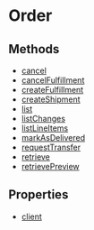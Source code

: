 
# Order

## Methods

- [cancel](../../Order/methods/js_sdk.admin.Order.cancel/page.mdx)
- [cancelFulfillment](../../Order/methods/js_sdk.admin.Order.cancelFulfillment/page.mdx)
- [createFulfillment](../../Order/methods/js_sdk.admin.Order.createFulfillment/page.mdx)
- [createShipment](../../Order/methods/js_sdk.admin.Order.createShipment/page.mdx)
- [list](../../Order/methods/js_sdk.admin.Order.list/page.mdx)
- [listChanges](../../Order/methods/js_sdk.admin.Order.listChanges/page.mdx)
- [listLineItems](../../Order/methods/js_sdk.admin.Order.listLineItems/page.mdx)
- [markAsDelivered](../../Order/methods/js_sdk.admin.Order.markAsDelivered/page.mdx)
- [requestTransfer](../../Order/methods/js_sdk.admin.Order.requestTransfer/page.mdx)
- [retrieve](../../Order/methods/js_sdk.admin.Order.retrieve/page.mdx)
- [retrievePreview](../../Order/methods/js_sdk.admin.Order.retrievePreview/page.mdx)

## Properties

- [client](../../Order/properties/js_sdk.admin.Order.client/page.mdx)
